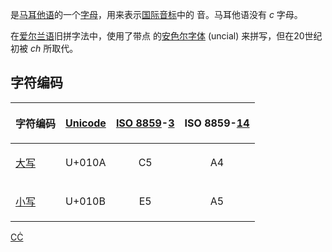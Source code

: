 {{unreferenced|time=2015-01-25T06:42:57+00:00}}
{{Infobox alphabet|alphabet=拉丁|uuc=010A|ulc=010B}}
{{Unicode|'''Ċ''', '''ċ'''}} 是[[马耳他语|马耳他语]]的一个[[字母|字母]]，用来表示[[国际音标|国际音标]]中的 {{IPA4|ʧ}} 音。马耳他语没有 ''c'' 字母。

在[[爱尔兰语|爱尔兰语]]旧拼字法中，使用了带点 {{lang|en|ċ}} 的[[安色尔字体|安色尔字体]] (uncial) 来拼写，但在20世纪初被 ''ch'' 所取代。

== 字符编码 ==
{| class="wikitable"
!字符编码!![[Unicode|Unicode]]!![[ISO/IEC_8859|ISO 8859]]-[[ISO/IEC_8859-3|3]]!!ISO 8859-[[ISO/IEC_8859-14|14]]
|-
|[[大寫字母|大写]] {{Unicode|Ċ}}||U+010A||style="text-align:center;"|C5||style="text-align:center;"|A4
|-
|[[小寫字母|小写]] {{Unicode|ċ}}||U+010B||style="text-align:center;"|E5||style="text-align:center;"|A5
|}

{{Alphabet lang|mt|ce latn}}
{{Latin alphabet}}

[[Category:衍生拉丁字母|CĊ]]